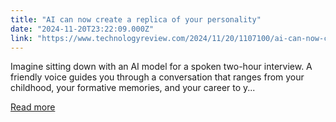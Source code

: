 ```yaml
---
title: "AI can now create a replica of your personality"
date: "2024-11-20T23:22:09.000Z"
link: "https://www.technologyreview.com/2024/11/20/1107100/ai-can-now-create-a-replica-of-your-personality/"
---
```


Imagine sitting down with an AI model for a spoken two-hour interview. A friendly voice guides you through a conversation that ranges from your childhood, your formative memories, and your career to y...

[Read more](https://www.technologyreview.com/2024/11/20/1107100/ai-can-now-create-a-replica-of-your-personality/)
